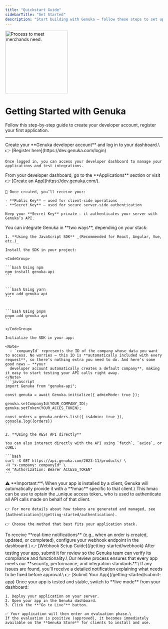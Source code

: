 ```yaml
---
title: "Quickstart Guide"
sidebarTitle: "Get Started"
description: "Start building with Genuka — follow these steps to set up, integrate, and test your first API call."
---
```


<img
  src="/images/dev-genuka.png"
  alt="Process to meet merchands need."
  height="200"
/>

# Getting Started with Genuka

Follow this step-by-step guide to create your developer account, register your first application.

---

<Steps>
  <Step title="Create Your Developer Account">
    Create your **Genuka developer account** and log in to your dashboard.\
    👉 [Register here](https://dev.genuka.com/login)

    Once logged in, you can access your developer dashboard to manage your applications and test integrations.
  </Step>
  <Step title="Create Your Application">
    From your developer dashboard, go to the **Applications** section or visit 👉 [Create an App](https://dev.genuka.com/).

    🎉 Once created, you’ll receive your:

    - **Public Key** — used for client-side operations
    - **Secret Key** — used for secure server-side authentication

    Keep your **Secret Key** private — it authenticates your server with Genuka’s API.
  </Step>
  <Step title="Choose Your Integration Method">
    You can integrate Genuka in **two ways**, depending on your stack:

    1. **Using the JavaScript SDK** _(Recommended for React, Angular, Vue, etc.)_

    Install the SDK in your project:

    <CodeGroup>

    ```bash Using npm
    npm install genuka-api
    ```

    
    ```bash Using yarn
    yarn add genuka-api
    ```

    
    ```bash Using pnpm
    pnpm add genuka-api
    ```

    </CodeGroup>

    Initialize the SDK in your app:

    <Note>
      💡 `companyId` represents the ID of the company whose data you want to access. No worries — this ID is **automatically included with every request**, so there’s nothing extra you need to do. And here’s some good news — **your
      developer account automatically creates a default company**, making it easy to start testing your API calls right away.
    </Note>
    ```javascript
    import Genuka from "genuka-api";
    
    const genuka = await Genuka.initialize({ adminMode: true });
    
    genuka.setCompanyId(YOUR_COMPANY_ID);
    genuka.setToken(YOUR_ACCES_TOKEN);
    
    const orders = genuka.orders.list({ isAdmin: true }),
    console.log({orders})
    ```

    2. **Using the REST API directly**

    You can also interact directly with the API using `fetch`, `axios`, or cURL:

    ```bash
    curl -X GET https://api.genuka.com/2023-11/products/ \
    -H "x-company: companyId" \
    -H "Authorization: Bearer ACCESS_TOKEN"
    ```
  </Step>
  <Step>
    ⚠️ **Important:**\
    When your app is installed by a client, Genuka will automatically provide it with a **hmac** specific to that client.\
    This hmac can be use to optain the _unique access token_ who is used to authenticate all API calls made on behalf of that client.

    👉 For more details about how tokens are generated and managed, see [Authentication](/getting-started/authentication).

    👉 Choose the method that best fits your application stack.
  </Step>
  <Step title="Set Up Webhooks">
    To receive **real-time notifications** (e.g., when an order is created, updated, or completed), configure your webhook endpoint in the dashboard.\
    👉 [Webhook Setup Guide](/getting-started/webhook)
  </Step>
  <Step title="Submit for Review 🧩">
    After testing your app, submit it for review so the Genuka team can verify its compliance and functionality.\
    Our review process ensures that every app meets our **security, performance, and integration standards**.\
    If any issues are found, you'll receive a detailed notification explaining what needs to be fixed before approval.\
    👉 [Submit Your App](/getting-started/submit-app)
  </Step>
  <Step title="Go Live 🚀">
    Once your app is tested and stable, switch to **live mode** from your dashboard:

    1. Deploy your application on your server.
    2. Open your app in the Genuka dashboard.
    3. Click the **"Go to Live"** button.

    ✅ Your application will then enter an evaluation phase.\
    If the evaluation is positive (approved), it becomes immediately available on the **Genuka Store** for clients to install and use.
  </Step>
</Steps>